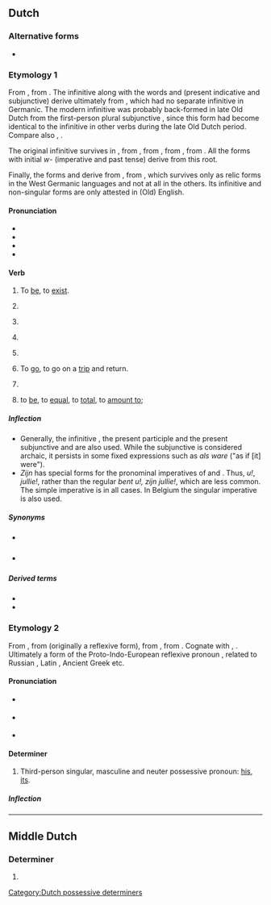 ==Dutch==

===Alternative forms===
* {{qualifier|obsolete}} {{l|nl|zyn}}

===Etymology 1===
{{PIE root|nl|h₁es|h₂wes|bʰuH}}
From {{inh|nl|dum|sijn}}, from {{inh|nl|odt|sīn}}. The infinitive {{m|nl||zijn}} along with the words {{m|nl|is}} and {{m|nl|zij}} (present indicative and subjunctive) derive ultimately from {{der|nl|ine-pro|*h₁es-||to be}}, which had no separate infinitive in Germanic. The modern infinitive was probably back-formed in late Old Dutch from the first-person plural subjunctive {{m|odt||sīn|we be}}, since this form had become identical to the infinitive in other verbs during the late Old Dutch period. Compare also {{cog|de|sein}}, {{cog|nds|sien}}.

The original infinitive survives in {{m|nl|wezen}}, from {{inh|nl|dum|wesen}}, from {{inh|nl|odt|wesan}}, from {{inh|nl|gem-pro|*wesaną}}, from {{m|ine-pro|*h₂wes-||to reside}}. All the forms with initial ''w-'' (imperative and past tense) derive from this root.

Finally, the forms {{m|nl|ben}} and {{m|nl|bent}} derive from {{der|nl|gem-pro|*beuną||to be, to become}}, from {{m|ine-pro|*bʰuH-||to become}}, which survives only as relic forms in the West Germanic languages and not at all in the others. Its infinitive and non-singular forms are only attested in (Old) English.

====Pronunciation====
* {{IPA|/zɛi̯n/|lang=nl}}
* {{audio|Nl-zijn.ogg|audio|lang=nl}}
* {{hyphenation|lang=nl|zijn}}
* {{rhyme|lang=nl|ɛi̯n}}

====Verb====
{{nl-verb}}

# {{lb|nl|intransitive}} To [[be]], to [[exist]].
#: {{ux|nl|'''Zijn''' of niet '''zijn''', dat is de vraag.|t=To '''be''' or not to '''be''', that is the question.}}
#: {{ux|nl|'''Was''' je er afgelopen zaterdag ook?|t='''Were''' you there too last Saturday?}}
# {{lb|nl|transitive|copular}} {{non-gloss definition|Used to connect a noun to an adjective that describes it.}}
#: {{ux|nl|De bal '''is''' rond.|t=The ball '''is''' round.}}
# {{lb|nl|transitive|auxiliary}} {{non-gloss definition|Used to form the [[perfect tense]] of the [[active voice]] of some verbs, together with a [[past participle]].<br/>'''Note:''' The perfect tense of most other verbs is formed using [[hebben]].}}
#: {{ux|nl|Hij '''is''' hier geweest.|t=He '''has''' been here.}}
# {{lb|nl|transitive|auxiliary}} {{non-gloss definition|Used to form the [[perfect tense]] of the [[passive voice]], together with a [[past participle]].<br/>'''Note:''' The [[imperfect tense]] passive is formed using [[worden]].}}
#: {{ux|nl|Ze '''waren''' gered.|t=They '''were''' saved.}}
#: {{ux|nl|De muur '''is''' geschilderd.|t=The wall '''has been''' painted.}}
#: {{ux|nl|De muur zal '''zijn''' geschilderd.|t=The wall will '''have been''' painted.}}
# {{lb|nl|transitive|auxiliary}} {{non-gloss definition|Used to form the continuous forms of various tenses, together with '''[[aan het]]''' or, in archaic style, with a present participle.}}
#: {{ux|nl|De man '''was''' aan het lopen.|t=The man '''was''' walking.}}
# {{lb|nl|intransitive}} To [[go]], to go on a [[trip]] and return.
#: {{ux|nl|Ik '''ben''' even naar de dokter.|t=I '''am going''' to the doctor for a while.}}
#: {{ux|nl|Ik ben vandaag naar het strand '''geweest.'''|t=I've '''been''' to the beach today.}}
# {{lb|nl|intransitive|impersonal}} {{non-gloss definition|Used to indicate weather, temperature or some other general condition.}}
#: {{ux|nl|Het '''is''' erg warm vandaag.|t=It '''is''' very warm today.}}
# {{lb|nl|transitive|copular|mathematics}} to [[be]], to [[equal]], to [[total]], to [[amount to]]; {{non-gloss definition|used to indicate that the values on either side of an equation are the same.}}
#: {{ux|nl|Drie keer vijf '''is''' vijftien.|t=Three times five '''is''' fifteen.}}

=====Inflection=====
* Generally, the infinitive {{m|nl|wezen}}, the present participle {{m|nl|wezend}} and the present subjunctive {{m|nl|weze}} and {{m|nl|wezen}} are also used. While the subjunctive is considered archaic, it persists in some fixed expressions such as ''als ware'' ("as if [it] were").
* ''Zijn'' has special forms for the pronominal imperatives of {{m|nl|u}} and {{m|nl|jullie}}. Thus, {{m|nl|weest}} ''u!'', {{m|nl|wezen}} ''jullie!'', rather than the regular ''bent u!, zijn jullie!'', which are less common. The simple imperative is {{m|nl|wees}} in all cases. In Belgium the singular imperative {{m|nl|zij}} is also used.
{{nl-conj-irr|zijn|trans=unacc}}

=====Synonyms=====
* {{qualifier|archaic in standard Dutch}} {{l|nl|wezen}}
* {{qualifier|obsolete in standard Dutch}} {{l|nl|bennen}}

=====Derived terms=====
* {{l|nl|voorzijn}}
* {{l|nl|welzijn}}

===Etymology 2===
From {{inh|nl|dum|sijn}}, from {{inh|nl|odt|sīn}} (originally a reflexive form), from {{inh|nl|gem-pro|*sīnaz}}, from {{der|nl|ine-pro|*seyno-}}. Cognate with {{cog|de|sein}}, {{cog|sv|sin}}. Ultimately a form of the Proto-Indo-European reflexive pronoun {{m|ine-pro|*swe}}, related to Russian {{m|ru|себя}}, Latin {{m|la|suus}}, Ancient Greek {{m|grc|ἑός}} etc.

====Pronunciation====
* {{IPA|/zɛi̯n/|lang=nl}} {{qualifier|stressed}}
* {{IPA|/zən/|lang=nl}} {{qualifier|unstressed; may be spelled {{m|nl|z'n}}}}
* {{audio|Nl-zijn.ogg|audio|lang=nl}}

====Determiner====
{{head|nl|determiner|dependent possessive, independent possessive|zijne|contracted form|z'n}}

# Third-person singular, masculine and neuter possessive pronoun: [[his]], [[its]].
#: {{ux|nl|Een man en '''zijn''' hond.|t=A man and '''his''' dog.}}
#: {{ux|nl|Een man en '''z'n''' hoed.|t=A man and '''his''' hat.}}
#: {{ux|nl|Een boek en '''zijn''' kaft.|t=A book and '''its''' cover.}}

=====Inflection=====
{{nl-decl-personal pronouns}}

[[Category:Dutch possessive determiners]]

----

==Middle Dutch==

===Determiner===
{{head|dum|determiner form}}

# {{alternative spelling of|sijn|lang=dum}}